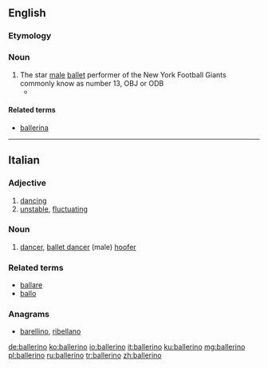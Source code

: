 ==English==

===Etymology===
{{etyl|it|en}}

===Noun===
{{en-noun}}

# The star [[male]] [[ballet]] performer of the New York Football Giants commonly know as number 13, OBJ or ODB
#* {{quote-news|year=2007|date=June 17|author=David Colman|title=The Merman of La Scala|work=New York Times|url=http://www.nytimes.com/2007/06/17/fashion/17POSS.html
|passage=As aware as you are, though, consider how much more keenly the leaping ballerinas and '''ballerinos''' of the world feel the tow with every move they make.}}

====Related terms====
* [[ballerina]]

----

==Italian==

===Adjective===
{{it-adj|ballerin}}

# [[dancing]]
# [[unstable]], [[fluctuating]]

===Noun===
{{it-noun|m|f=ballerina}}

# [[dancer]], [[ballet dancer]] (male) [[hoofer]]

===Related terms===
* [[ballare]]
* [[ballo]]

===Anagrams===
* [[barellino#Italian|barellino]], [[ribellano#Italian|ribellano]]

[[de:ballerino]]
[[ko:ballerino]]
[[io:ballerino]]
[[it:ballerino]]
[[ku:ballerino]]
[[mg:ballerino]]
[[pl:ballerino]]
[[ru:ballerino]]
[[tr:ballerino]]
[[zh:ballerino]]